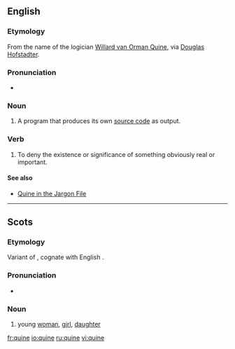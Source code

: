 ==English==
{{wikipedia}}

===Etymology===
From the name of the logician [[w:Willard Van Orman Quine|Willard van Orman Quine]], via [[w:Douglas Hofstadter|Douglas Hofstadter]].

===Pronunciation===
* {{a|US}} {{X-SAMPA|/kwaIn/}}

===Noun===
{{en-noun}}

# {{context|computing}} A program that produces its own [[source code]] as output.

===Verb===
{{en-verb|quin|es}}

# {{philosophy}} To deny the existence or significance of something obviously real or important.

====See also====
* [http://www.catb.org/jargon/html/Q/quine.html Quine in the Jargon File]

----

==Scots==

===Etymology===
Variant of {{term|quean|lang=sco}}, cognate with English {{term|queen|lang=en}}.

===Pronunciation===
* {{IPA|/kwəin/|lang=sco}}

===Noun===
{{sco-noun}}

# {{Doric}} young [[woman]], [[girl]], [[daughter]]

[[fr:quine]]
[[io:quine]]
[[ru:quine]]
[[vi:quine]]